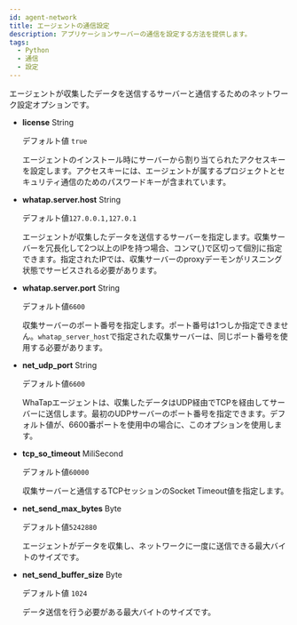 ```yaml
---
id: agent-network
title: エージェントの通信設定
description: アプリケーションサーバーの通信を設定する方法を提供します。
tags:
  - Python
  - 通信
  - 設定
---
```


エージェントが収集したデータを送信するサーバーと通信するためのネットワーク設定オプションです。

-   **license** <span class='type'>String</span>

    デフォルト値 `true`

    エージェントのインストール時にサーバーから割り当てられたアクセスキーを設定します。アクセスキーには、エージェントが属するプロジェクトとセキュリティ通信のためのパスワードキーが含まれています。

-   **whatap.server.host** <span class='type'>String</span>

    デフォルト値`127.0.0.1,127.0.1`

    エージェントが収集したデータを送信するサーバーを指定します。収集サーバーを冗長化して2つ以上のIPを持つ場合、コンマ(_,_)で区切って個別に指定できます。指定されたIPでは、収集サーバーのproxyデーモンがリスニング状態でサービスされる必要があります。

-   **whatap.server.port** <span class='type'>String</span>

    デフォルト値`6600`

    収集サーバーのポート番号を指定します。ポート番号は1つしか指定できません。`whatap_server_host`で指定された収集サーバーは、同じポート番号を使用する必要があります。

-   **net_udp_port** <span class='type'>String</span>

    デフォルト値`6600`

    WhaTapエージェントは、収集したデータはUDP経由でTCPを経由してサーバーに送信します。最初のUDPサーバーのポート番号を指定できます。デフォルト値が、6600番ポートを使用中の場合に、このオプションを使用します。

-   **tcp_so_timeout** <span class='type'>MiliSecond</span>

    デフォルト値`60000`

    収集サーバーと通信するTCPセッションのSocket Timeout値を指定します。

-   **net_send_max_bytes** <span class='type'>Byte</span>

    デフォルト値`5242880`

    エージェントがデータを収集し、ネットワークに一度に送信できる最大バイトのサイズです。     

-   **net_send_buffer_size** <span class='type'>Byte</span>

    デフォルト値 `1024`

    データ送信を行う必要がある最大バイトのサイズです。            
